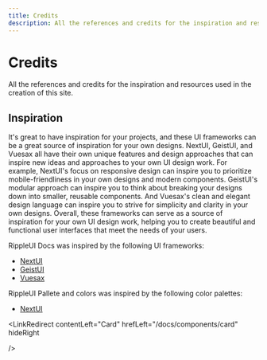 ```yaml
---
title: Credits
description: All the references and credits for the inspiration and resources used in the creation of this site.
---
```


# Credits

All the references and credits for the inspiration and resources used in the creation of this site.

## Inspiration

It's great to have inspiration for your projects, and these UI frameworks can be a great source of inspiration for your own designs. NextUI, GeistUI, and Vuesax all have their own unique features and design approaches that can inspire new ideas and approaches to your own UI design work. For example, NextUI's focus on responsive design can inspire you to prioritize mobile-friendliness in your own designs and modern components. GeistUI's modular approach can inspire you to think about breaking your designs down into smaller, reusable components. And Vuesax's clean and elegant design language can inspire you to strive for simplicity and clarity in your own designs. Overall, these frameworks can serve as a source of inspiration for your own UI design work, helping you to create beautiful and functional user interfaces that meet the needs of your users.

RippleUI Docs was inspired by the following UI frameworks:

- [NextUI](https://nextui.org/)
- [GeistUI](https://geist-ui.dev/)
- [Vuesax](https://vuesax.com/)

RippleUI Pallete and colors was inspired by the following color palettes:

- [NextUI](https://nextui.org/docs/theme/default-theme#base)

<LinkRedirect
  contentLeft="Card"
  hrefLeft="/docs/components/card"
  hideRight

/>
